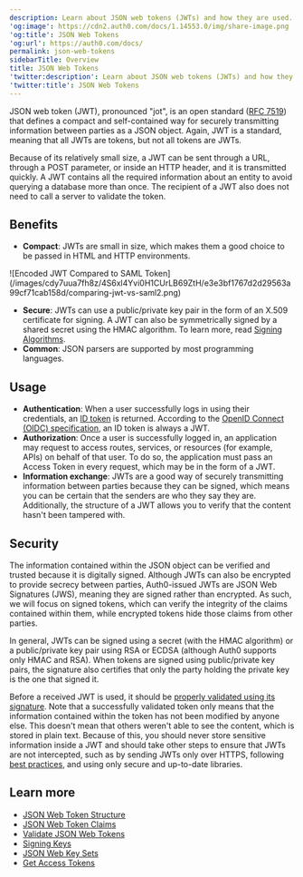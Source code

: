 ```yaml
---
description: Learn about JSON web tokens (JWTs) and how they are used.
'og:image': https://cdn2.auth0.com/docs/1.14553.0/img/share-image.png
'og:title': JSON Web Tokens
'og:url': https://auth0.com/docs/
permalink: json-web-tokens
sidebarTitle: Overview
title: JSON Web Tokens
'twitter:description': Learn about JSON web tokens (JWTs) and how they are used.
'twitter:title': JSON Web Tokens
---
```

<Tooltip tip="JSON Web Token (JWT): Standard ID Token format (and often Access Token format) used to represent claims securely between two parties." cta="View Glossary" href="/docs/glossary?term=JSON+web+token">JSON web token</Tooltip> (JWT), pronounced "jot", is an open standard ([RFC 7519](https://tools.ietf.org/html/rfc7519)) that defines a compact and self-contained way for securely transmitting information between parties as a JSON object. Again, JWT is a standard, meaning that all JWTs are tokens, but not all tokens are JWTs.

Because of its relatively small size, a JWT can be sent through a URL, through a POST parameter, or inside an HTTP header, and it is transmitted quickly. A JWT contains all the required information about an entity to avoid querying a database more than once. The recipient of a JWT also does not need to call a server to validate the token.

## Benefits

* **Compact**: JWTs are small in size, which makes them a good choice to be passed in HTML and HTTP environments.

<Frame>![Encoded JWT Compared to SAML Token](/images/cdy7uua7fh8z/4S6xl4Yvi0H1CUrLB69ZtH/e3e3bf1767d2d29563a99cf71cab158d/comparing-jwt-vs-saml2.png)</Frame>

* **Secure**: JWTs can use a public/private key pair in the form of an X.509 certificate for signing. A JWT can also be symmetrically signed by a shared secret using the HMAC algorithm. To learn more, read [Signing Algorithms](/docs/get-started/applications/signing-algorithms).
* **Common**: JSON parsers are supported by most programming languages.

## Usage

* **Authentication**: When a user successfully logs in using their credentials, an [ID token](/docs/secure/tokens/id-tokens) is returned. According to the [OpenID Connect (OIDC) specification](https://openid.net/specs/openid-connect-core-1_0.html#IDToken), an <Tooltip tip="ID Token: Credential meant for the client itself, rather than for accessing a resource." cta="View Glossary" href="/docs/glossary?term=ID+token">ID token</Tooltip> is always a JWT.
* **Authorization**: Once a user is successfully logged in, an application may request to access routes, services, or resources (for example, APIs) on behalf of that user. To do so, the application must pass an <Tooltip tip="Access Token: Authorization credential, in the form of an opaque string or JWT, used to access an API." cta="View Glossary" href="/docs/glossary?term=Access+Token">Access Token</Tooltip> in every request, which may be in the form of a JWT.
* **Information exchange**: JWTs are a good way of securely transmitting information between parties because they can be signed, which means you can be certain that the senders are who they say they are. Additionally, the structure of a JWT allows you to verify that the content hasn't been tampered with.

## Security

The information contained within the JSON object can be verified and trusted because it is digitally signed. Although JWTs can also be encrypted to provide secrecy between parties, Auth0-issued JWTs are JSON Web Signatures (JWS), meaning they are signed rather than encrypted. As such, we will focus on signed tokens, which can verify the integrity of the claims contained within them, while encrypted tokens hide those claims from other parties.

In general, JWTs can be signed using a secret (with the HMAC algorithm) or a public/private key pair using RSA or ECDSA (although Auth0 supports only HMAC and RSA). When tokens are signed using public/private key pairs, the signature also certifies that only the party holding the private key is the one that signed it.

Before a received JWT is used, it should be [properly validated using its signature](/docs/secure/tokens/json-web-tokens/validate-json-web-tokens). Note that a successfully validated token only means that the information contained within the token has not been modified by anyone else. This doesn't mean that others weren't able to see the content, which is stored in plain text. Because of this, you should never store sensitive information inside a JWT and should take other steps to ensure that JWTs are not intercepted, such as by sending JWTs only over HTTPS, following [best practices](/docs/secure/tokens/token-best-practices), and using only secure and up-to-date libraries.

## Learn more

* [JSON Web Token Structure](/docs/secure/tokens/json-web-tokens/json-web-token-structure)
* [JSON Web Token Claims](/docs/secure/tokens/json-web-tokens/json-web-token-claims)
* [Validate JSON Web Tokens](/docs/secure/tokens/json-web-tokens/validate-json-web-tokens)
* [Signing Keys](/docs/get-started/tenant-settings/signing-keys)
* [JSON Web Key Sets](/docs/secure/tokens/json-web-tokens/json-web-key-sets)
* [Get Access Tokens](/docs/secure/tokens/access-tokens/get-access-tokens)